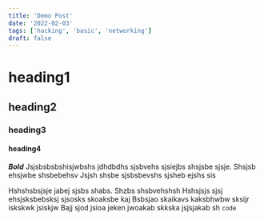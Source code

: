```yaml
---
title: 'Demo Post'
date: '2022-02-03'
tags: ['hacking', 'basic', 'networking']
draft: false
---
```


# heading1 
## heading2 ##
### heading3 ###
#### heading4 ####
***Bold***
Jsjsbsbsbshisjwbshs jdhdbdhs sjsbvehs sjsiejbs shsjsbe sjsje. Shsjsb ehsjwbe shsbebehsv
Jsjsh shsbe sjsbsbevshs sjsheb ejshs sis

Hshshsbsjsje jabej sjsbs shabs. Shzbs shsbvehshsh
Hshsjsjs sjsj ehsjsksbebsksj sjsosks skoaksbe kaj
Bsbsjao skaikavs kaksbhwbw sksijr iskskwk jsiskjw
Bajj sjod jsioa jeken jwoakab skkska jsjsjakab sh
`code`

